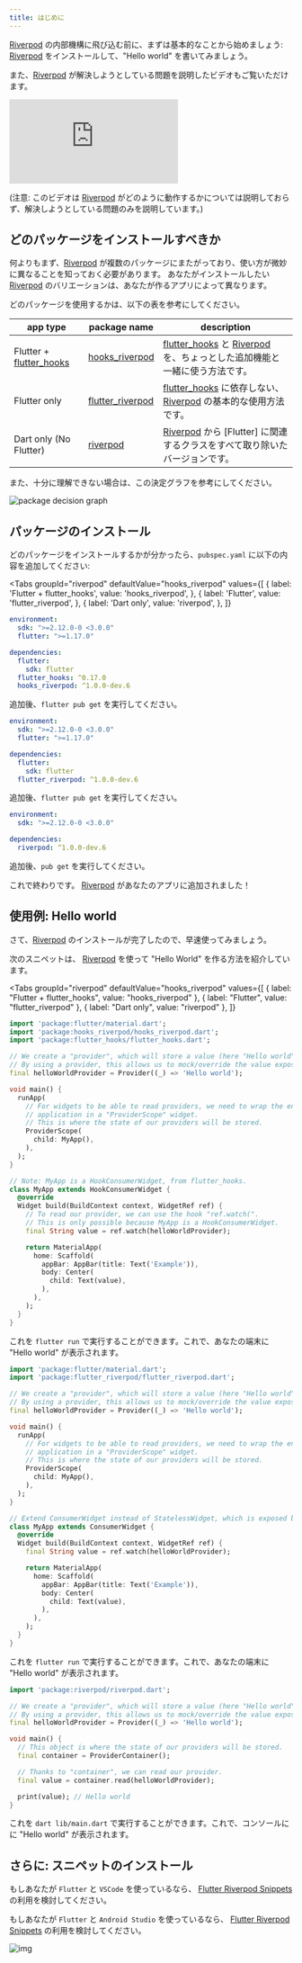 ```yaml
---
title: はじめに
---
```



[Riverpod] の内部機構に飛び込む前に、まずは基本的なことから始めましょう: [Riverpod] をインストールして、"Hello world" を書いてみましょう。

また、[Riverpod] が解決しようとしている問題を説明したビデオもご覧いただけます。

<div class="player">
  <iframe
    src="https://www.youtube.com/embed/zjBulEwjzeI"
    frameborder="0"
    allow="accelerometer; autoplay; encrypted-media; gyroscope; picture-in-picture"
    allowfullscreen
  ></iframe>
</div>

(注意: このビデオは [Riverpod] がどのように動作するかについては説明しておらず、解決しようとしている問題のみを説明しています。)

## どのパッケージをインストールすべきか

何よりもまず、[Riverpod] が複数のパッケージにまたがっており、使い方が微妙に異なることを知っておく必要があります。
あなたがインストールしたい [Riverpod] のバリエーションは、あなたが作るアプリによって異なります。

どのパッケージを使用するかは、以下の表を参考にしてください。

| app type                  | package name                                                                       | description                                                                          |
| ------------------------- | ---------------------------------------------------------------------------------- | ------------------------------------------------------------------------------------ |
| Flutter + [flutter_hooks] | [hooks_riverpod]                                                                   | [flutter_hooks] と [Riverpod] を、ちょっとした追加機能と一緒に使う方法です。|
| Flutter only              | [flutter_riverpod]                                                                 | [flutter_hooks] に依存しない、[Riverpod] の基本的な使用方法です。           |
| Dart only (No Flutter)    | [riverpod](https://github.com/rrousselGit/river_pod/tree/master/packages/riverpod) | [Riverpod] から [Flutter] に関連するクラスをすべて取り除いたバージョンです。|

また、十分に理解できない場合は、この決定グラフを参考にしてください。

![package decision graph](/img/package_decision_graph.svg)

## パッケージのインストール

どのパッケージをインストールするかが分かったら、`pubspec.yaml` に以下の内容を追加してください:

<Tabs
  groupId="riverpod"
  defaultValue="hooks_riverpod"
  values={[
    { label: 'Flutter + flutter_hooks', value: 'hooks_riverpod', },
    { label: 'Flutter', value: 'flutter_riverpod', },
    { label: 'Dart only', value: 'riverpod', },
  ]}
>
<TabItem value="hooks_riverpod">

```yaml title="pubspec.yaml"
environment:
  sdk: ">=2.12.0-0 <3.0.0"
  flutter: ">=1.17.0"

dependencies:
  flutter:
    sdk: flutter
  flutter_hooks: ^0.17.0
  hooks_riverpod: ^1.0.0-dev.6
```

追加後、`flutter pub get` を実行してください。

</TabItem>
<TabItem value="flutter_riverpod">

```yaml title="pubspec.yaml"
environment:
  sdk: ">=2.12.0-0 <3.0.0"
  flutter: ">=1.17.0"

dependencies:
  flutter:
    sdk: flutter
  flutter_riverpod: ^1.0.0-dev.6
```

追加後、`flutter pub get` を実行してください。

</TabItem>
<TabItem value="riverpod">

```yaml title="pubspec.yaml"
environment:
  sdk: ">=2.12.0-0 <3.0.0"

dependencies:
  riverpod: ^1.0.0-dev.6
```

追加後、`pub get` を実行してください。

</TabItem>
</Tabs>

これで終わりです。 [Riverpod] があなたのアプリに追加されました！

## 使用例: Hello world

さて、[Riverpod] のインストールが完了したので、早速使ってみましょう。

次のスニペットは、 [Riverpod] を使って "Hello World" を作る方法を紹介しています。

<Tabs
  groupId="riverpod"
  defaultValue="hooks_riverpod"
  values={[
    { label: "Flutter + flutter_hooks", value: "hooks_riverpod" },
    { label: "Flutter", value: "flutter_riverpod" },
    { label: "Dart only", value: "riverpod" },
  ]}
>
<TabItem value="hooks_riverpod">

```dart title="lib/main.dart"
import 'package:flutter/material.dart';
import 'package:hooks_riverpod/hooks_riverpod.dart';
import 'package:flutter_hooks/flutter_hooks.dart';

// We create a "provider", which will store a value (here "Hello world").
// By using a provider, this allows us to mock/override the value exposed.
final helloWorldProvider = Provider((_) => 'Hello world');

void main() {
  runApp(
    // For widgets to be able to read providers, we need to wrap the entire
    // application in a "ProviderScope" widget.
    // This is where the state of our providers will be stored.
    ProviderScope(
      child: MyApp(),
    ),
  );
}

// Note: MyApp is a HookConsumerWidget, from flutter_hooks.
class MyApp extends HookConsumerWidget {
  @override
  Widget build(BuildContext context, WidgetRef ref) {
    // To read our provider, we can use the hook "ref.watch(".
    // This is only possible because MyApp is a HookConsumerWidget.
    final String value = ref.watch(helloWorldProvider);

    return MaterialApp(
      home: Scaffold(
        appBar: AppBar(title: Text('Example')),
        body: Center(
          child: Text(value),
        ),
      ),
    );
  }
}
```
これを `flutter run` で実行することができます。これで、あなたの端末に "Hello world" が表示されます。

</TabItem>
<TabItem value="flutter_riverpod">

```dart title="lib/main.dart"
import 'package:flutter/material.dart';
import 'package:flutter_riverpod/flutter_riverpod.dart';

// We create a "provider", which will store a value (here "Hello world").
// By using a provider, this allows us to mock/override the value exposed.
final helloWorldProvider = Provider((_) => 'Hello world');

void main() {
  runApp(
    // For widgets to be able to read providers, we need to wrap the entire
    // application in a "ProviderScope" widget.
    // This is where the state of our providers will be stored.
    ProviderScope(
      child: MyApp(),
    ),
  );
}

// Extend ConsumerWidget instead of StatelessWidget, which is exposed by Riverpod
class MyApp extends ConsumerWidget {
  @override
  Widget build(BuildContext context, WidgetRef ref) {
    final String value = ref.watch(helloWorldProvider);

    return MaterialApp(
      home: Scaffold(
        appBar: AppBar(title: Text('Example')),
        body: Center(
          child: Text(value),
        ),
      ),
    );
  }
}
```

これを `flutter run` で実行することができます。これで、あなたの端末に "Hello world" が表示されます。

</TabItem>
<TabItem value="riverpod">

```dart title="lib/main.dart"
import 'package:riverpod/riverpod.dart';

// We create a "provider", which will store a value (here "Hello world").
// By using a provider, this allows us to mock/override the value exposed.
final helloWorldProvider = Provider((_) => 'Hello world');

void main() {
  // This object is where the state of our providers will be stored.
  final container = ProviderContainer();

  // Thanks to "container", we can read our provider.
  final value = container.read(helloWorldProvider);

  print(value); // Hello world
}
```

これを `dart lib/main.dart` で実行することができます。これで、コンソールにに "Hello world" が表示されます。

</TabItem>
</Tabs>

## さらに: スニペットのインストール

もしあなたが `Flutter` と `VSCode` を使っているなら、 [Flutter Riverpod Snippets](https://marketplace.visualstudio.com/items?itemName=robert-brunhage.flutter-riverpod-snippets) の利用を検討してください。

もしあなたが `Flutter` と `Android Studio` を使っているなら、 [Flutter Riverpod Snippets](https://plugins.jetbrains.com/plugin/14641-flutter-riverpod-snippets) の利用を検討してください。

![img](/img/snippets/greetingProvider.gif)

[riverpod]: https://github.com/rrousselgit/river_pod
[hooks_riverpod]: https://pub.dev/packages/hooks_riverpod
[flutter_riverpod]: https://pub.dev/packages/flutter_riverpod
[flutter_hooks]: https://github.com/rrousselGit/flutter_hooks
